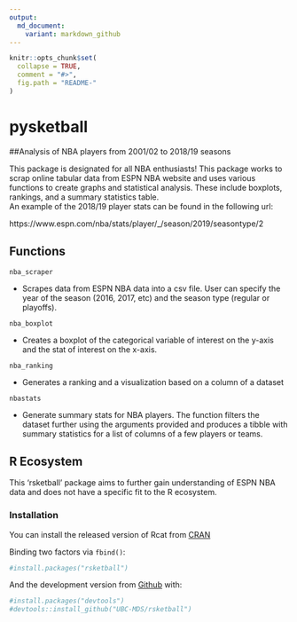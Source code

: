 ```yaml
---
output:
  md_document:
    variant: markdown_github
---
```


<!-- README.md is generated from README.Rmd. Please edit that file -->

```r
knitr::opts_chunk$set(
  collapse = TRUE,
  comment = "#>",
  fig.path = "README-"
)
```

# pysketball

##Analysis of NBA players from 2001/02 to 2018/19 seasons

This package is designated for all NBA enthusiasts! This package works to scrap online tabular data from ESPN NBA website and uses various functions to create graphs and statistical analysis. These include boxplots, rankings, and a summary statistics table.  
An example of the 2018/19 player stats can be found in the following url:

https://www.espn.com/nba/stats/player/_/season/2019/seasontype/2

## Functions

`nba_scraper`
  
  * Scrapes data from ESPN NBA data into a csv file. User can specify the year of the season
  (2016, 2017, etc) and the season type (regular or playoffs).

`nba_boxplot`

   * Creates a boxplot of the categorical variable of interest on the y-axis and 
   the stat of interest on the x-axis.

`nba_ranking`
  
  * Generates a ranking and a visualization based on a column of a dataset  

`nbastats`

  * Generate summary stats for NBA players.
    The function filters the dataset further using the arguments provided and
    produces a tibble with summary statistics for a list of columns of a few players or teams.

## R Ecosystem

This 'rsketball' package aims to further gain understanding of ESPN NBA data and does not have a specific fit to the R ecosystem. 

### Installation

You can install the released version of Rcat from [CRAN](https://cran.r-project.org/)

Binding two factors via `fbind()`:

```r
#install.packages("rsketball")
```

And the development version from [Github](https://github.com/) with:

```r
#install.packages("devtools")
#devtools::install_github("UBC-MDS/rsketball")
```

